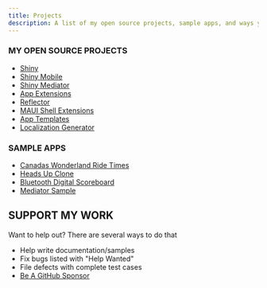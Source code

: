 ```yaml
---
title: Projects
description: A list of my open source projects, sample apps, and ways you can support my work
---
```


### MY OPEN SOURCE PROJECTS

* [Shiny](https://shinylib.net)
* [Shiny Mobile](https://github.com/shinyorg/shiny)
* [Shiny Mediator](https://github.com/shinyorg/mediator)
* [App Extensions](https://github.com/shinyorg/extensions)
* [Reflector](https://github.com/shinyorg/reflector)
* [MAUI Shell Extensions](https://github.com/shinyorg/maui)
* [App Templates](https://github.com/shinyorg/templates)
* [Localization Generator](https://github.com/shinyorg/localizegen)

### SAMPLE APPS

* [Canadas Wonderland Ride Times](https://github.com/shinyorg/wonderland)
* [Heads Up Clone](https://github.com/gonedotnet/headsup)
* [Bluetooth Digital Scoreboard](https://github.com/aritchie/digitalscoreboard)
* [Mediator Sample](https://github.com/shinyorg/mediatorsample)

## SUPPORT MY WORK

Want to help out?  There are several ways to do that

* Help write documentation/samples
* Fix bugs listed with "Help Wanted"
* File defects with complete test cases
* [Be A GitHub Sponsor](https://github.com/sponsors/aritchie)
